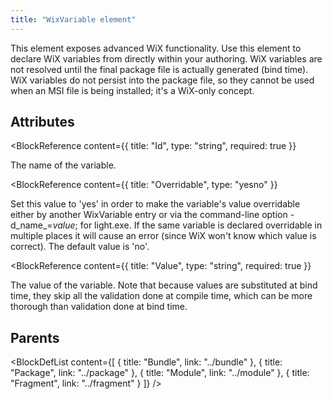 ```yaml
---
title: "WixVariable element"
---
```



This element exposes advanced WiX functionality. Use this element to declare WiX variables
 from directly within your authoring. WiX variables are not resolved until the final package
 file is actually generated (bind time). WiX variables do not persist into the package file,
 so they cannot be used when an MSI file is being installed; it's a WiX-only concept.


## Attributes

<BlockWrapper>

  <BlockReference
    content={{
      title: "Id",
      type: "string",
      required: true
    }}
  >
  The name of the variable.
  </BlockReference>

  <BlockReference
    content={{
      title: "Overridable",
      type: "yesno"
    }}
  >
  Set this value to 'yes' in order to make the variable's value overridable either by
   another WixVariable entry or via the command-line option -d_name_=_value_;
   for light.exe. If the same variable is declared overridable in multiple places it
   will cause an error (since WiX won't know which value is correct). The default value
   is 'no'.
  </BlockReference>

  <BlockReference
    content={{
      title: "Value",
      type: "string",
      required: true
    }}
  >
  The value of the variable. Note that because values are substituted at bind time,
   they skip all the validation done at compile time, which can be more thorough than
   validation done at bind time.
  </BlockReference>

</BlockWrapper>


## Parents

<BlockDefList content={[
    {
      title: "Bundle",
      link: "../bundle"
    },
    {
      title: "Package",
      link: "../package"
    },
    {
      title: "Module",
      link: "../module"
    },
    {
      title: "Fragment",
      link: "../fragment"
    }
  ]}
/>
